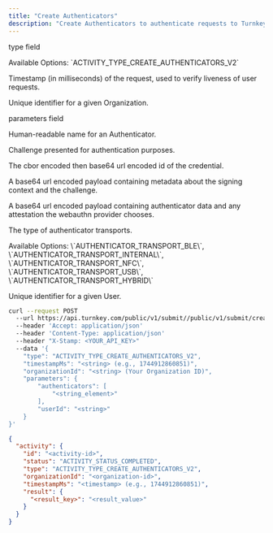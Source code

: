 ```yaml
---
title: "Create Authenticators"
description: "Create Authenticators to authenticate requests to Turnkey"
---
```



<Authorizations />

<H3Bordered text="Body" />

<ParamField body="type" type="enum<string>" required={true}><p>type field</p><p>Available Options: \`ACTIVITY_TYPE_CREATE_AUTHENTICATORS_V2\`</p></ParamField>
<ParamField body="timestampMs" type="string" required={true}><p>Timestamp (in milliseconds) of the request, used to verify liveness of user requests.</p></ParamField>
<ParamField body="organizationId" type="string" required={true}><p>Unique identifier for a given Organization.</p></ParamField>
<ParamField body="parameters" type="object" required={true}>
  <p>parameters field</p>
  <Expandable title="parameters details">
    <NestedParam parentKey="parameters" childKey="authenticators" type="array" required={true}>
      <Expandable title="authenticators details">
        <NestedParam parentKey="parameters.authenticators" childKey="authenticatorName" type="string" required={true}><p>Human-readable name for an Authenticator.</p></NestedParam>
        <NestedParam parentKey="parameters.authenticators" childKey="challenge" type="string" required={true}><p>Challenge presented for authentication purposes.</p></NestedParam>
        <NestedParam parentKey="parameters.authenticators" childKey="attestation" type="object" required={true}>
          <Expandable title="attestation details">
            <NestedParam parentKey="parameters.authenticators.attestation" childKey="credentialId" type="string" required={true}><p>The cbor encoded then base64 url encoded id of the credential.</p></NestedParam>
            <NestedParam parentKey="parameters.authenticators.attestation" childKey="clientDataJson" type="string" required={true}><p>A base64 url encoded payload containing metadata about the signing context and the challenge.</p></NestedParam>
            <NestedParam parentKey="parameters.authenticators.attestation" childKey="attestationObject" type="string" required={true}><p>A base64 url encoded payload containing authenticator data and any attestation the webauthn provider chooses.</p></NestedParam>
            <NestedParam parentKey="parameters.authenticators.attestation" childKey="transports" type="enum<string[]>" required={true}><p>The type of authenticator transports.</p><p>Available Options: \`AUTHENTICATOR_TRANSPORT_BLE\`, \`AUTHENTICATOR_TRANSPORT_INTERNAL\`, \`AUTHENTICATOR_TRANSPORT_NFC\`, \`AUTHENTICATOR_TRANSPORT_USB\`, \`AUTHENTICATOR_TRANSPORT_HYBRID\`</p></NestedParam>
          </Expandable>
        </NestedParam>
      </Expandable>
    </NestedParam>
    <NestedParam parentKey="parameters" childKey="userId" type="string" required={true}><p>Unique identifier for a given User.</p></NestedParam>
  </Expandable>
</ParamField>

<RequestExample>

```bash cURL
curl --request POST 
  --url https://api.turnkey.com/public/v1/submit//public/v1/submit/create_authenticators 
  --header 'Accept: application/json' 
  --header 'Content-Type: application/json' 
  --header "X-Stamp: <YOUR_API_KEY>" 
  --data '{
    "type": "ACTIVITY_TYPE_CREATE_AUTHENTICATORS_V2",
    "timestampMs": "<string> (e.g., 1744912860851)",
    "organizationId": "<string> (Your Organization ID)",
    "parameters": {
        "authenticators": [
            "<string_element>"
        ],
        "userId": "<string>"
    }
}'
```

</RequestExample>

<ResponseExample>

```json 200
{
  "activity": {
    "id": "<activity-id>",
    "status": "ACTIVITY_STATUS_COMPLETED",
    "type": "ACTIVITY_TYPE_CREATE_AUTHENTICATORS_V2",
    "organizationId": "<organization-id>",
    "timestampMs": "<timestamp> (e.g., 1744912860851)",
    "result": {
      "<result_key>": "<result_value>"
    }
  }
}
```

</ResponseExample>
